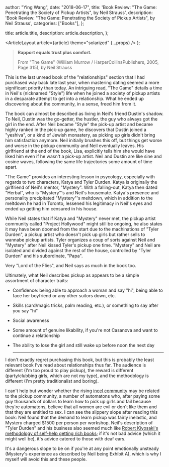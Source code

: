 
  author: "Ying Wang",
  date: "2018-06-17",
  title:
    'Book Review: "The Game: Penetrating the Society of Pickup Artists", by Neil Strauss',
  description:
    'Book Review: "The Game: Penetrating the Society of Pickup Artists", by Neil Strauss',
  categories: ["Books"],
};

  title: article.title,
  description: article.description,
};

  <ArticleLayout article={article} theme="solarized" {...props} />
);

> **Rapport equals trust plus comfort.**
>
> From "The Game" (William Murrow / HarperCollinsPublishers, 2005, Page 315), by
> Neil Strauss

This is the last unread book of the "relationships" section that I had purchased
way back late last year, when mastering dating seemed a more significant
priority than today. An intriguing read, "The Game" details a time in Neil's
(nicknamed "Style") life when he joined a society of pickup artists in a
desparate attempt to get into a relationship. What he ended up discovering about
the community, in a sense, freed him from it.

The book can almost be described as living in Neil's friend Dustin's shadow. To
Neil, Dustin was the go-getter, the hustler, the guy who always got the girl in
the end. After Neil became "Style" the pick-up artist and became highly ranked
in the pick-up game, he discovers that Dustin joined a "yeshiva", or a kind of
Jewish monastery, as picking up girls didn't bring him satisfaction anymore.
Neil initially brushes this off, but things get worse and worse in the pickup
community and Neil eventually leaves. His girlfriend at the end of the book,
Lisa, explicitly tells him she would have liked him even if he wasn't a pick-up
artist. Neil and Dustin are like sine and cosine waves, following the same life
trajectories some amount of time apart.

"The Game" provides an interesting lesson in psycology, especially with regards
to two characters, Katya and Tyler Durden. Katya is originally the girlfriend of
Neil's mentor, "Mystery". With a falling-out, Katya then dated "Herbal", who is
"Mystery"'s and Neil's housemate. Katya's presence and personality precipitated
"Mystery"'s meltdown, which in addition to the meltdown he had in Toronto,
lessened his legitimacy in Neil's eyes and ended up getting him censured in his
house.

While Neil states that if Katya and "Mystery" never met, the pickup artist
community called "Project Hollywood" might still be ongoing, he also states it
may have been doomed from the start due to the machinations of "Tyler Durden", a
pickup artist who doesn't pick up girls but rather sells to wannabe pickup
artists. Tyler organizes a coup of sorts against Neil and "Mystery" after Neil
kissed Tyler's pickup one time. "Mystery" and Neil are isolated and divided
against the rest of the house, controlled by "Tyler Durden" and his subordinate,
"Papa".

Very "Lord of the Flies", and Neil says as much in the book too.

Ultimately, what Neil describes pickup as appears to be a simple assortment of
character traits:

- Confidence: being able to approach a woman and say "hi", being able to face
  her boyfriend or any other suitors down, etc.

- Skills (card/magic tricks, palm reading, etc.), or something to say after you
  say "hi"

- Social awareness

- Some amount of genuine likability, if you're not Casanova and want to continue
  a relationship

- The ability to lose the girl and still wake up before noon the next day
  ***

I don't exactly regret purchasing this book, but this is probably the least
relevant book I've read about relationships thus far. The audience is different
(I'm too proud to play pickup), the reward is different (party/clubbing girls,
which are not my type), and the methodology is different (I'm pretty
traditionalist and boring).

I can't help but wonder whether the rising [incel
community](https://www.urbandictionary.com/define.php?term=incel) may be related
to the pickup community, a number of automatons who, after paying some guy
thousands of dollars to learn how to pick up girls and fail because they're
automatons, believe that all women are evil or don't like them and that they are
entitled to sex. I can see the slippery slope after reading this book: Neil
found that the demand to learn pickup was fairly inelastic, and Mystery charged
$1500 per person per workshop. Neil's description of "Tyler Durden" and his
business also seemed much like [Robert Kiyosaki's methodology of self-help
getting rich books](http://www.richdad.com/); if it's not bad advice (which it
might well be), it's advice catered to those with deaf ears.

It's a dangerous slope to be on if you're at any point emotionally unsteady
(Mystery's experience as described by Neil being Exhibit A), which is why I
myself will avoid this and these people.
